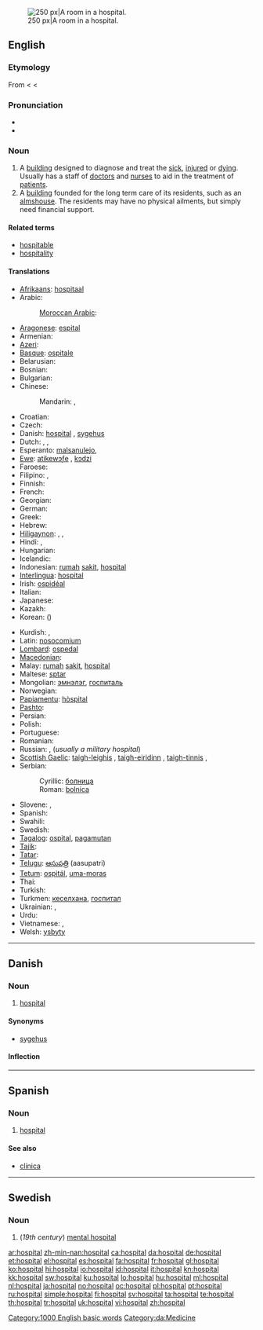 [[Image:Hospital room ubt.jpeg|thumb|right|250 px|A room in a hospital.]]
==English==
{{wikipedia}}

===Etymology===
From {{etyl|fro}} {{term|hospital|lang=fr}} < {{etyl|la}} {{term|hospitalis|hospitālis|lang=la|hospitable}} < {{term|hospes|lang=la||host, guest}}

===Pronunciation===
* {{audio|en-us-hospital.ogg|Audio (US)}}
* {{audio|En-uk-hospital.ogg|Audio (UK)}}

===Noun===
{{en-noun}}

# A [[building]] designed to diagnose and treat the [[sick]], [[injured]] or [[dying]]. Usually has a staff of [[doctor]]s and [[nurse]]s to aid in the treatment of [[patient]]s.
# A [[building]] founded for the long term care of its residents, such as an [[almshouse]]. The residents may have no physical ailments, but simply need financial support.

====Related terms====
* [[hospitable]]
* [[hospitality]]

====Translations====
{{trans-top|building}}
* [[Afrikaans]]: [[hospitaal]]
* Arabic: {{t-|ar|مستشفى|f|tr=mustáshfa}}
*: [[Moroccan Arabic]]: {{tø|ary|صبطار|m|tr=SbiTār|sc=Arab}}
* [[Aragonese]]: [[espital]] {{m}}
* Armenian: {{t-|hy|հիվանդանոց|tr=hivandanoc’}}
* [[Azeri]]: {{t|az|xəstəxana|xs=Azeri}}
* [[Basque]]: [[ospitale]]
* Belarusian: {{t|be|бальніца|f|tr=bal’níca|xs=Belarusian}}
* Bosnian: {{t-|bs|bolnica|f}}
* Bulgarian: {{t+|bg|болница|f|tr=bólnica}}
* Chinese:
*: Mandarin: {{t-|cmn|醫院|sc=Hani}},  {{t-|cmn|医院|tr=yīyuàn|sc=Hani}}
* Croatian: {{t+|hr|bolnica|f}}
* Czech: {{t+|cs|nemocnice|f}}
* Danish: [[#Danish|hospital]] {{n}}, [[sygehus]] {{n}}
* Dutch: {{t+|nl|ziekenhuis|n}}, {{t-|nl|hospitaal|n}}, {{t-|nl|gasthuis|n}}
* Esperanto: [[malsanulejo]],  {{t|eo|hospitalo}}
* [[Ewe]]: [[atikewɔƒe]] {{n}}, [[kɔdzi]] {{n}}
* Faroese: {{t-|fo|sjúkrahús|n|xs=Faroese}}
* Filipino: {{tø|fil|ospital}},  {{tø|fil|pagamutan}}
* Finnish: {{t+|fi|sairaala}}
* French: {{t+|fr|hôpital|m}}
* Georgian: {{t-|ka|საავადმყოფო|tr=saavadmqop’o|sc=Geor|xs=Georgian}}
* German: {{t+|de|Krankenhaus|n}}
* Greek: {{t+|el|νοσοκομείο|n|tr=nosokomío}}
* Hebrew: {{t+|he|בית חולים|m|alt=בֵּית־חוֹלִים|tr=beit-kholím}}
* [[Hiligaynon]]: {{tø|hil|ospital}},  {{tø|hil|klinika}},  {{tø|hil|bululngan}}
* Hindi: {{t-|hi|रुग्णालय|g=m|tr=rugṇālay|xs=Hindi}}, {{t-|hi|अस्पताल|g=m|tr=aspatāl|xs=Hindi}}
* Hungarian: {{t+|hu|kórház}}
* Icelandic: {{t+|is|sjúkrahús|n}}
* Indonesian: [[rumah]] [[sakit]], [[#Indonesian|hospital]]
* [[Interlingua]]: [[#Interlingua|hospital]]
* Irish: [[ospidéal]]
* Italian: {{t+|it|ospedale|m}}
* Japanese: {{t+|ja|病院|tr=びょういん, byōin}}
* Kazakh: {{t|kk|аурухана|tr=awrwxana|sc=Cyrl|xs=Kazakh}}
* Korean: {{t+|ko|병원|tr=byeong-won}} ({{t+|ko|病院}})
{{trans-mid}}
* Kurdish: {{ku-Arab|[[نه‌خۆشخانه‌]]}}, {{ku-Arab|[[خه‌سته‌خانه‌]]}}
* Latin: [[nosocomium]]
* [[Lombard]]: [[ospedal]]
* [[Macedonian]]: {{t-|mk|болница|f|tr=bólnica}}
* Malay: [[rumah]] [[sakit]], [[#Malay|hospital]]
* Maltese: [[sptar]]
* Mongolian: [[эмнэлэг]], [[госпиталь]]
* Norwegian: {{t+|no|sykehus|n}}
* [[Papiamentu]]: [[hòspital]]
* [[Pashto]]: {{t-|ps|روغتون|m|tr=roγtun|sc=ps-Arab|xs=Pashto}}
* Persian: {{t+|fa|بیمارستان|tr=bimârestân|xs=Persian}}
* Polish: {{t+|pl|szpital|m}}
* Portuguese: {{t+|pt|hospital|m}}
* Romanian: {{t+|ro|spital|n}}
* Russian: {{t+|ru|больница|f|tr=bol’níca}},  {{t|ru|госпиталь|m|tr=góspital’}} (''usually a military hospital'')
* [[Scottish Gaelic]]: [[taigh-leighis]] {{m}}, [[taigh-eiridinn]] {{m}}, [[taigh-tinnis]] {{m}},  {{t-|gd|ospadal|m|xs=Scottish Gaelic}}
* Serbian:
*: Cyrillic: [[болница#Serbian|болница]] {{f}}
*: Roman: [[bolnica#Serbian|bolnica]] {{f}}
* Slovene: {{t-|sl|bolnišnica|f}}, {{t+|sl|bolnica|f}}
* Spanish: {{t+|es|hospital|m}}
* Swahili: {{t+|sw|hospitali|xs=Swahili}}
* Swedish: {{t+|sv|sjukhus|n}}
* [[Tagalog]]: [[ospital]], [[pagamutan]]
* [[Tajik]]: {{t-|tg|бемористон|tr=bemoriston|sc=Cyrl|xs=Tajik}}
* [[Tatar]]: {{t|tt|хастаханә|sc=Cyrl|xs=Tatar}}
* [[Telugu]]: [[ఆసుపత్రి]] (aasupatri)
* [[Tetum]]: [[ospitál]], [[uma-moras]]
* Thai: {{t|th|โรงพยาบาล|tr=rohng phayaabaan}}
* Turkish: {{t+|tr|hastane}}
* Turkmen: [[кеселхана]], [[госпитал]]
* Ukrainian: {{t|uk|лікарня|f|tr=likárnja|xs=Ukrainian}},  {{t|uk|шпiталь|m|tr=špital’|xs=Ukrainian}}
* Urdu: {{t-|ur|اسپتال|m|tr=aspatāl|xs=Urdu}}
* Vietnamese: {{t+|vi|bệnh viện|xs=Vietnamese}}, {{t+|vi|nhà thương|xs=Vietnamese}}
* Welsh: [[ysbyty]] {{m}}
{{trans-bottom}}

[[Category:1000 English basic words]]

----

==Danish==

===Noun===
{{da-noun|et|er}}

# [[hospital#English|hospital]]

====Synonyms====
* [[sygehus]] {{n}}

====Inflection====
{{da-noun-infl|et|er}}

[[Category:da:Medicine]]

----

==Spanish==

===Noun===
{{es-noun-m|pl=hospitales}}

# [[#English|hospital]]

====See also====
* [[clínica]]

----

==Swedish==

===Noun===
{{infl|sv|noun|g=n}}
{{sv-noun-n-zero}}

# {{context|archaic|lang=sv}} (''19th century'') [[mental hospital]]

[[ar:hospital]]
[[zh-min-nan:hospital]]
[[ca:hospital]]
[[da:hospital]]
[[de:hospital]]
[[et:hospital]]
[[el:hospital]]
[[es:hospital]]
[[fa:hospital]]
[[fr:hospital]]
[[gl:hospital]]
[[ko:hospital]]
[[hi:hospital]]
[[io:hospital]]
[[id:hospital]]
[[it:hospital]]
[[kn:hospital]]
[[kk:hospital]]
[[sw:hospital]]
[[ku:hospital]]
[[lo:hospital]]
[[hu:hospital]]
[[ml:hospital]]
[[nl:hospital]]
[[ja:hospital]]
[[no:hospital]]
[[oc:hospital]]
[[pl:hospital]]
[[pt:hospital]]
[[ru:hospital]]
[[simple:hospital]]
[[fi:hospital]]
[[sv:hospital]]
[[ta:hospital]]
[[te:hospital]]
[[th:hospital]]
[[tr:hospital]]
[[uk:hospital]]
[[vi:hospital]]
[[zh:hospital]]